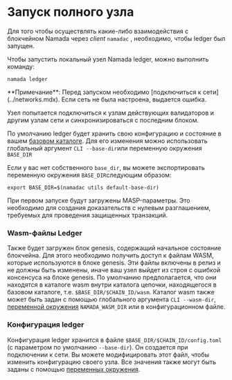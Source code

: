 
# Запуск полного узла

Для того чтобы осуществлять какие-либо взаимодействия с блокчейном Namada через *client* `namadac` , необходимо, чтобы ledger был запущен.

Чтобы запустить локальный узел Namada ledger, можно выполнить команду:

```shell copy
namada ledger
```
<Callout>
**Примечание**: Перед запуском необходимо [подключиться к сети](../networks.mdx). Если сеть не была настроена, выдается ошибка.

Узел попытается подключиться к узлам действующих валидаторов и другим узлам сети и синхронизироваться с последним блоком.

По умолчанию ledger будет хранить свою конфигурацию и состояние в вашем [базовом каталоге](./ledger/base-directory.mdx). Для его изменения можно использовать глобальный аргумент `CLI --base-dir`или переменную окружения `BASE_DIR`

Если у вас нет собственного `base_dir`, вы можете экспортировать переменную окружения `BASE_DIR`следующим образом:

```shell copy
export BASE_DIR=$(namadac utils default-base-dir)
```
</Callout>

При первом запуске будут загружены MASP-параметры. Это необходимо для создания доказательств с нулевым разглашением, требуемых для проведения защищенных транзакций.

### Wasm-файлы Ledger

Также будет загружен блок genesis, содержащий начальное состояние блокчейна. Для этого необходимо получить доступ к файлам WASM, которые используются в блоке genesis. 
Эти файлы включены в релиз и не должны быть изменены, иначе ваш узел выйдет из строя с ошибкой консенсуса на блоке genesis. 
По умолчанию предполагается, что они находятся в каталоге wasm внутри каталога цепочки, находящегося в базовом каталоге, т.е. `$BASE_DIR/$CHAIN_ID/wasm`. 
Каталог wasm также может быть задан с помощью глобального аргумента `CLI --wasm-dir`, [переменной окружения](./ledger/env-vars.mdx) `NAMADA_WASM_DIR` или в конфигурационном файле.

### Конфигурация ledger

Конфигурация ledger хранится в файле `$BASE_DIR/$CHAIN_ID/config.toml` (с параметром по умолчанию `--base-dir`). Он создается при подключении к сети. Вы можете модифицировать этот файл, чтобы изменить конфигурацию своего узла. Все значения также могут быть заданы с помощью [переменных окружения](./ledger/env-vars.mdx).